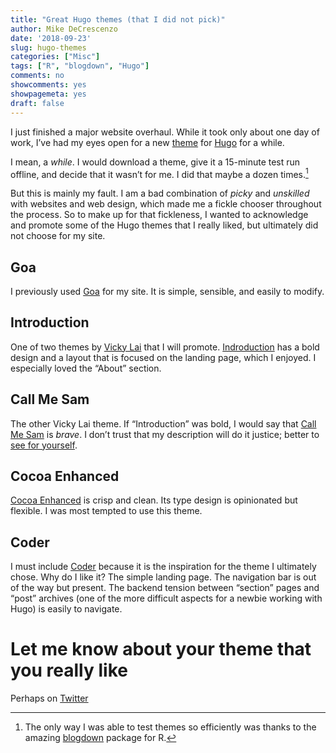 ```yaml
---
title: "Great Hugo themes (that I did not pick)"
author: Mike DeCrescenzo
date: '2018-09-23'
slug: hugo-themes
categories: ["Misc"]
tags: ["R", "blogdown", "Hugo"]
comments: no
showcomments: yes
showpagemeta: yes
draft: false
---
```


I just finished a major website overhaul. While it took only about one day of work, I've had my eyes open for a new [theme](https://themes.gohugo.io/) for [Hugo](https://gohugo.io/) for a while.

I mean, a *while*. I would download a theme, give it a 15-minute test run offline, and decide that it wasn't for me. I did that maybe a dozen times.[^bdown]

[^bdown]: The only way I was able to test themes so efficiently was thanks to the amazing [blogdown](https://bookdown.org/yihui/blogdown/) package for R.

But this is mainly my fault. I am a bad combination of *picky* and *unskilled* with websites and web design, which made me a fickle chooser throughout the process. So to make up for that fickleness, I wanted to acknowledge and promote some of the Hugo themes that I really liked, but ultimately did not choose for my site. 


## Goa

I previously used [Goa](https://themes.gohugo.io/hugo-goa) for my site. It is simple, sensible, and easily to modify. 


## Introduction

One of two themes by [Vicky Lai](https://vickylai.com/) that I will promote. [Indroduction](https://themes.gohugo.io/hugo-theme-introduction/) has a bold design and a layout that is focused on the landing page, which I enjoyed. I especially loved the "About" section. 


## Call Me Sam

The other Vicky Lai theme. If "Introduction" was bold, I would say that [Call Me Sam](https://themes.gohugo.io/hugo-theme-sam/) is *brave*. I don't trust that my description will do it justice; better to [see for yourself](http://vickylai.com/call-me-sam). 


## Cocoa Enhanced

[Cocoa Enhanced](https://themes.gohugo.io/cocoa-eh-hugo-theme/) is crisp and clean. Its type design is opinionated but flexible. I was most tempted to use this theme. 


## Coder

I must include [Coder](https://themes.gohugo.io/hugo-coder/) because it is the inspiration for the theme I ultimately chose. Why do I like it? The simple landing page. The navigation bar is out of the way but present. The backend tension between "section" pages and "post" archives (one of the more difficult aspects for a newbie working with Hugo) is easily to navigate.


# Let me know about your theme that you really like

Perhaps on [Twitter](https://twitter.com/mikedecr)

